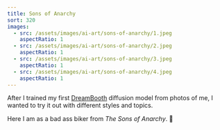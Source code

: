 ```yaml
---
title: Sons of Anarchy
sort: 320
images:
  - src: /assets/images/ai-art/sons-of-anarchy/1.jpeg
    aspectRatio: 1
  - src: /assets/images/ai-art/sons-of-anarchy/2.jpeg
    aspectRatio: 1
  - src: /assets/images/ai-art/sons-of-anarchy/3.jpeg
    aspectRatio: 1
  - src: /assets/images/ai-art/sons-of-anarchy/4.jpeg
    aspectRatio: 1
---
```


After I trained my first [DreamBooth](https://dreambooth.github.io/) diffusion model from photos of me, I wanted to try it out with different styles and topics.

Here I am as a bad ass biker from <cite>The Sons of Anarchy</cite>. 🤘
